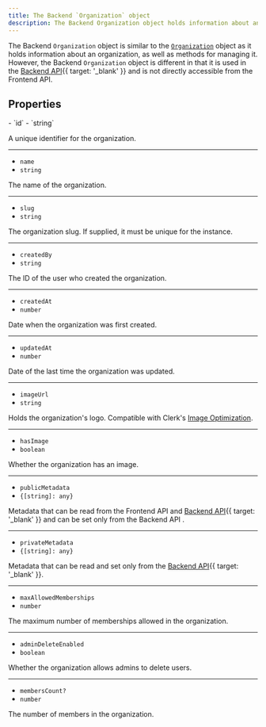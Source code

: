 ```yaml
---
title: The Backend `Organization` object
description: The Backend Organization object holds information about an organization, as well as methods for managing it. However, the it is different from the Organization object in that it is used in the Backend API and is not directly accessible from the Frontend API.
---
```


The Backend `Organization` object is similar to the [`Organization`](/docs/references/javascript/organization/organization) object as it holds information about an organization, as well as methods for managing it. However, the Backend `Organization` object is different in that it is used in the [Backend API](/docs/reference/backend-api/tag/Organizations#operation/ListOrganizations){{ target: '_blank' }} and is not directly accessible from the Frontend API.

## Properties

<Properties>
  - `id`
  - `string`

  A unique identifier for the organization.

  ---

  - `name`
  - `string`

  The name of the organization.

  ---

  - `slug`
  - `string`

  The organization slug. If supplied, it must be unique for the instance.

  ---

  - `createdBy`
  - `string`

  The ID of the user who created the organization.

  ---

  - `createdAt`
  - `number`

  Date when the organization was first created.

  ---

  - `updatedAt`
  - `number`

  Date of the last time the organization was updated.

  ---

  - `imageUrl`
  - `string`

  Holds the organization's logo. Compatible with Clerk's [Image Optimization](/docs/guides/image-optimization/imageurl-image-optimization).

  ---

  - `hasImage`
  - `boolean`

  Whether the organization has an image.

  ---

  - `publicMetadata`
  - `{[string]: any}`

  Metadata that can be read from the Frontend API and [Backend API](/docs/reference/backend-api){{ target: '_blank' }} and can be set only from the Backend API .

  ---

  - `privateMetadata`
  - `{[string]: any}`

  Metadata that can be read and set only from the [Backend API](/docs/reference/backend-api){{ target: '_blank' }}.

  ---

  - `maxAllowedMemberships`
  - `number`

  The maximum number of memberships allowed in the organization.

  ---

  - `adminDeleteEnabled`
  - `boolean`

  Whether the organization allows admins to delete users.

  ---

  - `membersCount?`
  - `number`

  The number of members in the organization.
</Properties>
